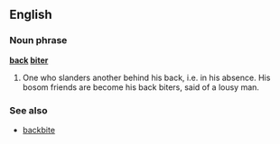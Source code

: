 ==English==
===Noun phrase===
'''[[back]] [[biter]]'''
# {{idiom}} {{vulgar}} One who slanders another behind his back, i.e. in his absence. His bosom friends are become his back biters, said of a lousy man.
===See also===
*[[backbite]]